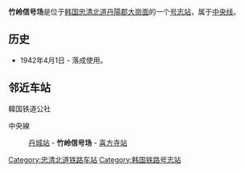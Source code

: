 {{refimprove|time=2014-05-16T01:39:18+00:00}}
{{朝鮮半島車站資訊
|公司色 = #0066b3
|文字色 = 
|站名 = 竹岭信号场
|圖片 = Jungnyeong Station.jpg
|pxl = 
|圖片說明 =
|車站編號 =
|前一站 = [[丹城站|丹城]]
|前一站距離 =8.2
|後一站距離 =7.8
|後一站 = [[喜方寺站|喜方寺]]
|所屬路線 = [[中央线_(韩国)|中央线]]
|距離 = 179.6
|起點站 = [[清凉里站|清凉里]]
|諺文 = 죽령역
|朝鮮漢字 = 竹嶺驛
|文觀部式 =Jungnyeong-yeok 
|馬-賴式 =
|副站名 = 
|停站路線數 = 
|所屬公司 = [[韩国铁道公社|韩国铁道公社]]
|所在地 =[[忠清北道|忠清北道]][[丹陽郡|丹陽郡]][[大崗面|大崗面]]
|車站構造 = 地面车站
|月台配置 = 
|啟用年月日 =1942年4月1日 
|廢站年月日 = 
|上下車人次 =
|統計年度 =
|轉車 = 
|備註 = 
|全寬備註 = 
}}

'''竹岭信号场'''是位于[[韩国|韩国]][[忠清北道|忠清北道]][[丹陽郡|丹陽郡]][[大崗面|大崗面]]的一个[[号志站|号志站]]，属于[[中央线_(韩国)|中央线]]。

== 历史 ==
*1942年4月1日 - 落成使用。

== 邻近车站 ==
;韓国铁道公社
中央線
:[[丹城站|丹城站]] - '''竹岭信号场''' - [[喜方寺站|喜方寺站]]

{{中央线 (韩国)}}

[[Category:忠清北道铁路车站|Category:忠清北道铁路车站]]
[[Category:韩国铁路号志站|Category:韩国铁路号志站]]